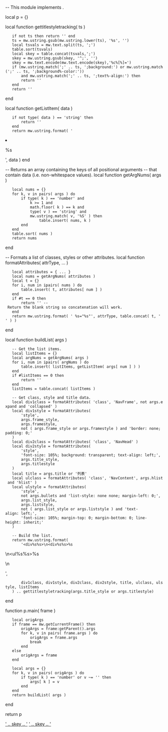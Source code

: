 -- This module implements {{collapsible list}}.

local p = {}

local function gettitlestyletracking( ts )
	if not ts then return '' end
	ts = mw.ustring.gsub(mw.ustring.lower(ts), '%s', '')
	local tsvals = mw.text.split(ts, ';')
	table.sort(tsvals)
	local skey = table.concat(tsvals,';')
	skey = mw.ustring.gsub(skey, '^;', '')
	skey = mw.text.encode(mw.text.encode(skey),'%c%[%]=')
	if (mw.ustring.match(';' .. ts, ';background:') or mw.ustring.match(';' .. ts, ';background%-color:')) 
		and mw.ustring.match(';' .. ts, ';text%-align:') then 
		return '[[Category:页面同时使用了collapsible_list的titlestyle的background和text-align|' .. skey .. ']]'
	end
	return '[[Category:页面均未使用collapsible_list的titlestyle的background和text-align|' .. skey .. ']]'
end

local function getListItem( data )
    if not type( data ) == 'string' then
        return ''
    end
    return mw.ustring.format( '<li style="line-height: inherit; margin: 0">%s</li>', data )
end

-- Returns an array containing the keys of all positional arguments
-- that contain data (i.e. non-whitespace values).
local function getArgNums( args )
    local nums = {}
    for k, v in pairs( args ) do
        if type( k ) == 'number' and
            k >= 1 and
            math.floor( k ) == k and
            type( v ) == 'string' and
            mw.ustring.match( v, '%S' ) then
                table.insert( nums, k )
        end
    end
    table.sort( nums )
    return nums
end

-- Formats a list of classes, styles or other attributes.
local function formatAttributes( attrType, ... )
    local attributes = { ... }
    local nums = getArgNums( attributes )
    local t = {}
    for i, num in ipairs( nums ) do
        table.insert( t, attributes[ num ] )
    end
    if #t == 0 then
        return '' -- Return the blank string so concatenation will work.
    end
    return mw.ustring.format( ' %s="%s"', attrType, table.concat( t, ' ' ) )
end

local function buildList( args )
    -- Get the list items.
    local listItems = {}
    local argNums = getArgNums( args )
    for i, num in ipairs( argNums ) do
        table.insert( listItems, getListItem( args[ num ] ) )
    end
    if #listItems == 0 then
        return ''
    end
    listItems = table.concat( listItems )
    
    -- Get class, style and title data.
    local div1class = formatAttributes( 'class', 'NavFrame', not args.expand and 'collapsed' )
    local div1style = formatAttributes(
        'style',
        args.frame_style,
        args.framestyle,
        not ( args.frame_style or args.framestyle ) and 'border: none; padding: 0;'
    )
    local div2class = formatAttributes( 'class', 'NavHead' )
    local div2style = formatAttributes(
        'style',
        'font-size: 105%; background: transparent; text-align: left;',
        args.title_style,
        args.titlestyle
    )
    local title = args.title or '列表'
    local ulclass = formatAttributes( 'class', 'NavContent', args.hlist and 'hlist' )
    local ulstyle = formatAttributes( 
        'style',
        not args.bullets and 'list-style: none none; margin-left: 0;',
        args.list_style,
        args.liststyle,
        not ( args.list_style or args.liststyle ) and 'text-align: left;',
        'font-size: 105%; margin-top: 0; margin-bottom: 0; line-height: inherit;'
    )
    
    -- Build the list.
    return mw.ustring.format( 
        '<div%s%s>\n<div%s%s>%s</div>\n<ul%s%s>%s</ul>\n</div>',
        div1class, div1style, div2class, div2style, title, ulclass, ulstyle, listItems
    ) .. gettitlestyletracking(args.title_style or args.titlestyle)
end

function p.main( frame )
    local origArgs
    if frame == mw.getCurrentFrame() then
        origArgs = frame:getParent().args
        for k, v in pairs( frame.args ) do
            origArgs = frame.args
            break
        end
    else
        origArgs = frame
    end
    
    local args = {}
    for k, v in pairs( origArgs ) do
        if type( k ) == 'number' or v ~= '' then
            args[ k ] = v
        end
    end
    return buildList( args )
end

return p